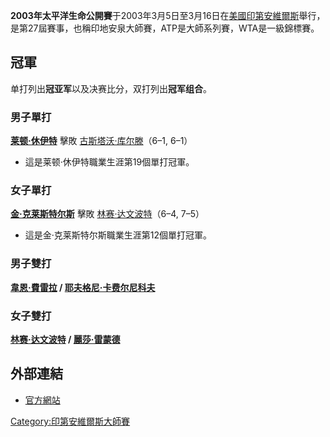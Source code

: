 {{TennisEventInfo|2003|太平洋生命公開賽|
| date=3月5日 - 3月16日 (女子)<br /> 3月10日 - 3月16日 (男子)
| edition=27屆
| champms= {{flagicon|AUS}} [[莱顿·休伊特|莱顿·休伊特]]
| champws= {{flagicon|BEL}} [[金·克莱斯特尔斯|金·克莱斯特尔斯]]
| champmd= {{flagicon|RSA}} [[韋恩·費雷拉|韋恩·費雷拉]] / {{flagicon|RUS}} [[耶夫格尼·卡费尔尼科夫|耶夫格尼·卡费尔尼科夫]]
| champwd= {{flagicon|USA}} [[林赛·达文波特|林赛·达文波特]] / {{flagicon|USA}} [[麗莎·雷蒙德|麗莎·雷蒙德]]
}}
{{noteTA
|G1=Tennis
|1=zh-hans:半决赛; zh-hk:準決賽; zh-tw:四強;
|2=zh-hans:四分之一决赛; zh-hk:半準決賽; zh-tw:八強;
|3=zh-hans:太平洋寿险杯;zh-hk:太平洋生命公開賽;zh-tw:太平洋人壽網賽;
}}
'''2003年太平洋生命公開賽'''于2003年3月5日至3月16日在[[美國|美國]][[印第安維爾斯|印第安維爾斯]]舉行，是第27屆賽事，也稱印地安泉大師賽，ATP是大師系列賽，WTA是一級錦標賽。

==冠軍==
单打列出'''冠亚军'''以及决赛比分，双打列出'''冠军组合'''。
===男子單打===
{{main|2003年太平洋生命公開賽男子單打比賽}}
'''{{flagicon|AUS}} [[莱顿·休伊特|莱顿·休伊特]]''' 擊敗 {{flagicon|BRA}} [[古斯塔沃·库尔滕|古斯塔沃·库尔滕]]（6–1, 6–1）
*這是莱顿·休伊特職業生涯第19個單打冠軍。

===女子單打===
{{main|2003年太平洋生命公開賽女子單打比賽}}
'''{{flagicon|BEL}} [[金·克莱斯特尔斯|金·克莱斯特尔斯]]''' 擊敗 {{flagicon|USA}} [[林赛·达文波特|林赛·达文波特]]（6–4, 7–5）
*這是金·克莱斯特尔斯職業生涯第12個單打冠軍。

===男子雙打===
{{main|2003年太平洋生命公開賽男子雙打比賽}}
'''{{flagicon|RSA}} [[韋恩·費雷拉|韋恩·費雷拉]] / {{flagicon|RUS}} [[耶夫格尼·卡费尔尼科夫|耶夫格尼·卡费尔尼科夫]]'''

===女子雙打===
{{main|2003年太平洋生命公開賽女子雙打比賽}}
'''{{flagicon|USA}} [[林赛·达文波特|林赛·达文波特]] / {{flagicon|USA}} [[麗莎·雷蒙德|麗莎·雷蒙德]]'''

==外部連結==
*[https://web.archive.org/web/20100529230855/http://www.bnpparibasopen.org/ 官方網站]

{{印第安維爾斯大師賽}}
{{DEFAULTSORT:BNP Paribas Open}}
[[Category:印第安維爾斯大師賽|Category:印第安維爾斯大師賽]]